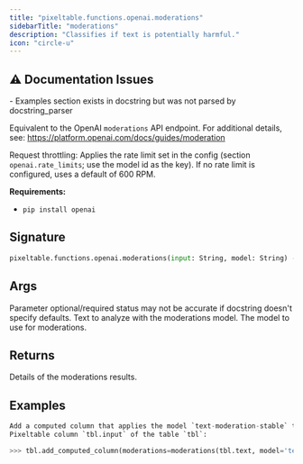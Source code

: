 ```yaml
---
title: "pixeltable.functions.openai.moderations"
sidebarTitle: "moderations"
description: "Classifies if text is potentially harmful."
icon: "circle-u"
---
```

## ⚠️ Documentation Issues

<Warning>
- Examples section exists in docstring but was not parsed by docstring_parser
</Warning>

Equivalent to the OpenAI `moderations` API endpoint. For additional details, see: https://platform.openai.com/docs/guides/moderation

Request throttling: Applies the rate limit set in the config (section `openai.rate_limits`; use the model id as the key). If no rate limit is configured, uses a default of 600 RPM.

**Requirements:**

- `pip install openai`


## Signature

```python
pixeltable.functions.openai.moderations(input: String, model: String) -> Json
```

## Args

<Note>
Parameter optional/required status may not be accurate if docstring doesn't specify defaults.
</Note>

<ParamField path="input" type="String" required>
  Text to analyze with the moderations model.


</ParamField>

<ParamField path="model" type="String" required>
  The model to use for moderations.


</ParamField>

## Returns

<ResponseField name="return" type="any" required>
  Details of the moderations results.


</ResponseField>

## Examples

```python
Add a computed column that applies the model `text-moderation-stable` to an existing
Pixeltable column `tbl.input` of the table `tbl`:

>>> tbl.add_computed_column(moderations=moderations(tbl.text, model='text-moderation-stable'))
```

